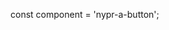 const component = 'nypr-a-button';

<Meta title="Components/Atoms/Button" component={component} />

<Title />

<Subtitle />

<Heading>Product Notes</Heading>

<Description markdown={test} />

<Preview isExpanded={true} withToolbar={true}>
  <Story name="all" height="00px">{{
    template: hbs`
    <NyprAButton>{{title}}</NyprAButton>
    <NyprAButton @blank={{true}}>Text Button</NyprAButton>
    <NyprAButton class='o-button--c-quaternary'>Secondary Button</NyprAButton>
    <NyprAButton class='o-button--sm'>Small Button</NyprAButton>
    <NyprAButton class='o-button--extra'>Extra Button</NyprAButton>
    `,
    context: {
      title: "button"
    }
  }}</Story>

</Preview>

<Props of={component} />

<Heading>Primary</Heading>

<Preview isExpanded={true} withToolbar={true}>
  <Story name="primary">{{
    template: hbs`<NyprAButton>Primary Button</NyprAButton>`
  }}</Story>
</Preview>

<Heading>Text</Heading>

<Preview isExpanded={true} withToolbar={true}>
  <Story name="text">{{
    template: hbs`<NyprAButton @blank={{true}}>Text Button</NyprAButton>`
  }}</Story>
</Preview>

<Heading>Secondary</Heading>

<Preview isExpanded={true} withToolbar={true}>
  <Story name="secondary">{{
    template: hbs`
    <NyprAButton class='o-button--c-quaternary'>Secondary Button</NyprAButton>`
  }}</Story>
</Preview>

<Heading>Small</Heading>

<Preview isExpanded={true} withToolbar={true}>
  <Story name="small">{{
    template: hbs`<NyprAButton class='o-button--sm'>Small Button</NyprAButton>`
  }}</Story>
</Preview>

<Heading>Extra</Heading>

<Preview isExpanded={true} withToolbar={true}>
  <Story name="extra">{{
    template: hbs`<NyprAButton class='o-button--extra'>Extra Button</NyprAButton>`
  }}</Story>
</Preview>